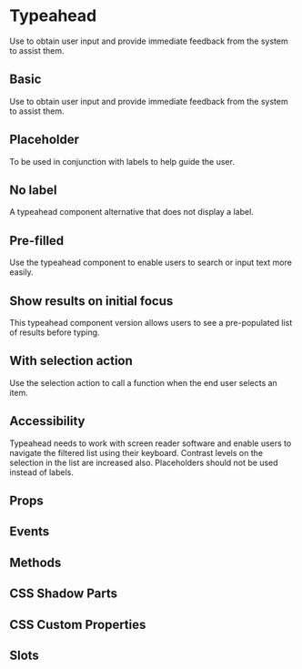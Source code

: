 # Typeahead
Use to obtain user input and provide immediate feedback from the system to assist them.

## Basic
Use to obtain user input and provide immediate feedback from the system to assist them.

## Placeholder
To be used in conjunction with labels to help guide the user.

## No label
A typeahead component alternative that does not display a label.

## Pre-filled
Use the typeahead component to enable users to search or input text more easily.

## Show results on initial focus
This typeahead component version allows users to see a pre-populated list of results before typing.

## With selection action
Use the selection action to call a function when the end user selects an item.

## Accessibility
Typeahead needs to work with screen reader software and enable users to navigate the filtered list using their keyboard. Contrast levels on the selection in the list are increased also. Placeholders should not be used instead of labels.

## Props


<Props />

## Events


<Events />

## Methods


<Methods />

## CSS Shadow Parts


<Parts />

## CSS Custom Properties


<CustomProps />

## Slots


<Slots />
